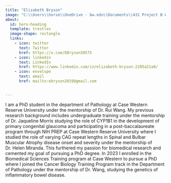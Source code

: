 ---
title: "Elizabeth Bryson"
image: "C:\\Users\\horse\\OneDrive - bw.edu\\Documents\\431 Project B Website\\431 Website\\Picture\\Bryson_Elizabeth_402430-Edit.jpg"
about:
  id: hero-heading
  template: trestles
  image-shape: rectangle
  links:
    - icon: twitter
      text: Twitter
      href: https://x.com/EBryson50575
    - icon: linkedin
      text: LinkedIn
      href: https://www.linkedin.com/in/elizabeth-bryson-2205a21a0/
    - icon: envelope
      text: email
      href: mailto:ebryson2019@gmail.com


---

::: {#hero-heading}

I am a PhD student in the department of Pathology at Case Western Reserve University under the mentorship of Dr. Rui Wang. My previous research background includes undergraduate training under the mentorship of Dr. Jaqueline Morris studying the role of CYP1B1 in the development of primary congenital glaucoma and participating in a post-baccalaureate program through NIH PREP at Case Western Reserve University where I studied the role of varying CAG repeat lengths in Spinal and Bulbar Muscular Atrophy disease onset and severity under the mentorship of Dr. Helen Miranda. This furthered my passion for biomedical research and cemented my goal of pursuing a PhD degree. In 2023 I enrolled in the Biomedical Sciences Training program at Case Western to pursue a PhD where I joined the Cancer Biology Training Program track in the Department of Pathology under the mentorship of Dr. Wang, studying the genetics of inflammatory bowel disease. 


:::

